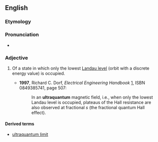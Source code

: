 ==English==
===Etymology===

{{prefix|ultra|quantum}}
===Pronunciation===
*{{IPA|ˌɔltrəˈkwɑntʌm}}

===Adjective===
{{en-adj|-}}

# {{context|physics|lang=en}} Of a state in which only the lowest [[Landau level]] (orbit with a discrete energy value) is occupied.
#*'''1997''', Richard C. Dorf, ''Electrical Engineering Handbook'' [http://books.google.com/books?id=qP7HvuakLgEC], ISBN 0849385741, page 507:
#*:In an '''ultraquantum''' magnetic field, i.e., when only the lowest Landau level is occupied, plateaus of the Hall resistance are also observed at fractional ''s'' (the fractional quantum Hall effect).

====Derived terms====
*[[ultraquantum limit]]